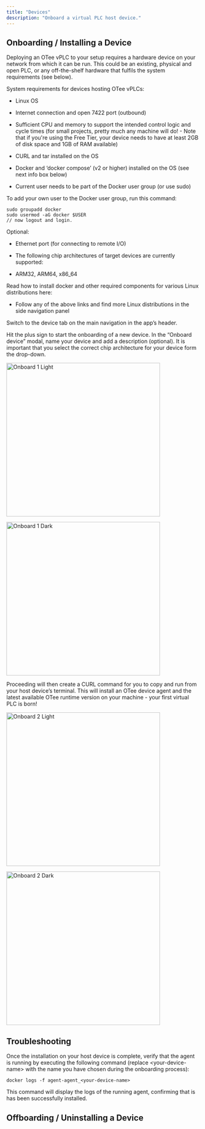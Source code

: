 ---
title: "Devices"
description: "Onboard a virtual PLC host device."
---

## Onboarding / Installing a Device

Deploying an OTee vPLC to your setup requires a hardware device on your network from which it can be run. This could be an existing, physical and open PLC, or any off-the-shelf hardware that fulfils the system requirements (see below).

<Info>

System requirements for devices hosting OTee vPLCs: 

* Linux OS

* Internet connection and open 7422 port (outbound)

* Sufficient CPU and memory to support the intended control logic and cycle times (for small projects, pretty much any machine will do! - Note that if you're using the Free Tier, your device needs to have at least 2GB of disk space and 1GB of RAM available)

* CURL and tar installed on the OS

* Docker and ‘docker compose’ (v2 or higher) installed on the OS (see next info box below)

* Current user needs to be part of the Docker user group (or use sudo)

To add your own user to the Docker user group, run this command:

```
sudo groupadd docker
sudo usermod -aG docker $USER
// now logout and login.
```

Optional:

* Ethernet port (for connecting to remote I/O)

* The following chip architectures of target devices are currently supported:

* ARM32, ARM64, x86_64

</Info>

<Tip>

Read how to install docker and other required components for various Linux distributions here:

<CardGroup>
  <Card title="Ubuntu" href="https://docs.docker.com/engine/install/ubuntu/#install-using-the-convenience-script" icon="docker" horizontal />
  <Card title="Debian" href="https://docs.docker.com/engine/install/debian/#install-using-the-convenience-script" icon="docker" horizontal />
</CardGroup>

* Follow any of the above links and find more Linux distributions in the side navigation panel

</Tip>

Switch to the device tab on the main navigation in the app’s header.

Hit the plus sign to start the onboarding of a new device. In the “Onboard device” modal, name your device and add a description (optional). It is important that you select the correct chip architecture for your device form the drop-down. 

<img
  className="block dark:hidden mx-auto"
  src="/images/onboard-device-light-1.png"
  alt="Onboard 1 Light"
  width="400"
/>

<img
  className="hidden dark:block mx-auto"
  src="/images/onboard-device-dark-1.png"
  alt="Onboard 1 Dark"
  width="400"
/>

Proceeding will then create a CURL command for you to copy and run from your host device’s terminal. This will install an OTee device agent and the latest available OTee runtime version on your machine - your first virtual PLC is born!

<img
  className="block dark:hidden mx-auto"
  src="/images/onboard-device-light-2.png"
  alt="Onboard 2 Light"
  width="400"
/>

<img
  className="hidden dark:block mx-auto"
  src="/images/onboard-device-dark-2.png"
  alt="Onboard 2 Dark"
  width="400"
/>

## Troubleshooting

Once the installation on your host device is complete, verify that the agent is running by executing the following command (replace &lt;your-device-name&gt; with the name you have chosen during the onboarding process):

`docker logs -f agent-agent_<your-device-name>`

This command will display the logs of the running agent, confirming that is has been successfully installed.

## Offboarding / Uninstalling a Device